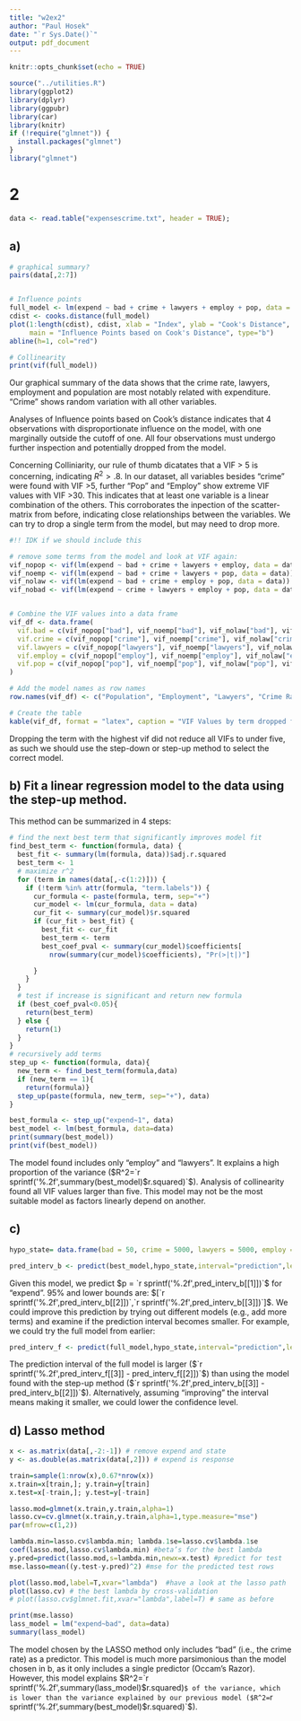 ```yaml
---
title: "w2ex2"
author: "Paul Hosek"
date: "`r Sys.Date()`"
output: pdf_document
---
```


```r
knitr::opts_chunk$set(echo = TRUE)
```

```r
source("../utilities.R")
library(ggplot2)
library(dplyr)
library(ggpubr)
library(car)
library(knitr)
if (!require("glmnet")) {
  install.packages("glmnet")
}
library("glmnet")
```

# 2
```r
data <- read.table("expensescrime.txt", header = TRUE);
```

## a) 
```r

# graphical summary?
pairs(data[,2:7])


# Influence points
full_model <- lm(expend ~ bad + crime + lawyers + employ + pop, data = data)
cdist <- cooks.distance(full_model)
plot(1:length(cdist), cdist, xlab = "Index", ylab = "Cook's Distance",
     main = "Influence Points based on Cook's Distance", type="b")
abline(h=1, col="red")

# Collinearity
print(vif(full_model))
```
Our graphical summary of the data shows that the crime rate, lawyers, employment and population are most notably related with expenditure. "Crime" shows random variation with all other variables.

Analyses of Influence points based on Cook's distance indicates that 4 observations with disproportionate influence on the model, with one marginally outside the cutoff of one. All four observations must undergo further inspection and potentially dropped from the model.

Concerning Colliniarity, our rule of thumb dicatates that a VIF > 5 is concerning, indicating $R^2 >.8$. In our dataset, all variables besides "crime" were found with VIF >5, further "Pop" and "Employ" show extreme VIF values with VIF >30. This indicates that at least one variable is a linear combination of the others. This corroborates the inpection of the scatter-matrix from before, indicating close relationships between the variables. We can try to drop a single term from the model, but may need to drop more.

```r
#!! IDK if we should include this

# remove some terms from the model and look at VIF again:
vif_nopop <- vif(lm(expend ~ bad + crime + lawyers + employ, data = data))
vif_noemp <- vif(lm(expend ~ bad + crime + lawyers + pop, data = data))
vif_nolaw <- vif(lm(expend ~ bad + crime + employ + pop, data = data))
vif_nobad <- vif(lm(expend ~ crime + lawyers + employ + pop, data = data))


# Combine the VIF values into a data frame
vif_df <- data.frame(
  vif.bad = c(vif_nopop["bad"], vif_noemp["bad"], vif_nolaw["bad"], vif_nobad["bad"]),
  vif.crime = c(vif_nopop["crime"], vif_noemp["crime"], vif_nolaw["crime"], vif_nobad["crime"]),
  vif.lawyers = c(vif_nopop["lawyers"], vif_noemp["lawyers"], vif_nolaw["lawyers"], vif_nobad["lawyers"]),
  vif.employ = c(vif_nopop["employ"], vif_noemp["employ"], vif_nolaw["employ"], vif_nobad["employ"]),
  vif.pop = c(vif_nopop["pop"], vif_noemp["pop"], vif_nolaw["pop"], vif_nobad["pop"])
)

# Add the model names as row names
row.names(vif_df) <- c("Population", "Employment", "Lawyers", "Crime Rate")

# Create the table
kable(vif_df, format = "latex", caption = "VIF Values by term dropped from full model and Variable")
```
Dropping the term with the highest vif did not reduce all VIFs to under five, as such we should use the step-down or step-up method to select the correct model. 

## b) Fit a linear regression model to the data using the step-up method.
This method can be summarized in 4 steps:
\begin{enumerate}
 \item Build model with constant predictor (background model).
 \item Find term that, if added to the model would maximise $R^2$.
 \item If the variable is significant, add it to the model.
 \item Go to 2 until 3 does not occur.
\end{enumerate}
``` r
# find the next best term that significantly improves model fit
find_best_term <- function(formula, data) {
  best_fit <- summary(lm(formula, data))$adj.r.squared
  best_term <- 1
  # maximize r^2
  for (term in names(data[,-c(1:2)])) {
    if (!term %in% attr(formula, "term.labels")) {
      cur_formula <- paste(formula, term, sep="+")
      cur_model <- lm(cur_formula, data = data)
      cur_fit <- summary(cur_model)$r.squared
      if (cur_fit > best_fit) {
        best_fit <- cur_fit
        best_term <- term
        best_coef_pval <- summary(cur_model)$coefficients[
          nrow(summary(cur_model)$coefficients), "Pr(>|t|)"]

      }
    }
  }
  # test if increase is significant and return new formula
  if (best_coef_pval<0.05){
    return(best_term)
  } else {
    return(1)
  }
}
# recursively add terms
step_up <- function(formula, data){
  new_term <- find_best_term(formula,data)
  if (new_term == 1){
    return(formula)}
  step_up(paste(formula, new_term, sep="+"), data)
}

best_formula <- step_up("expend~1", data)
best_model <- lm(best_formula, data=data)
print(summary(best_model))
print(vif(best_model))

```
The model found includes only "employ" and "lawyers". It explains a high proportion of the variance ($R^2=`r sprintf('%.2f',summary(best_model)$r.squared)`$). Analysis of collinearity found all VIF values larger than five. This model may not be the most suitable model as factors linearly depend on another.

## c)
```r
hypo_state= data.frame(bad = 50, crime = 5000, lawyers = 5000, employ = 5000, pop = 5000)

pred_interv_b <- predict(best_model,hypo_state,interval="prediction",level=0.95)
```
Given this model, we predict $p = `r sprintf('%.2f',pred_interv_b[[1]])`$ for "expend". 95\% and lower bounds are: $[`r sprintf('%.2f',pred_interv_b[[2]])`,`r sprintf('%.2f',pred_interv_b[[3]])`]$. We could improve this prediction by trying out different models (e.g., add more terms) and examine if the prediction interval becomes smaller. For example, we could try the full model from earlier:
```r
pred_interv_f <- predict(full_model,hypo_state,interval="prediction",level=0.95)
```
The prediction interval of the full model is larger ($`r sprintf('%.2f',pred_interv_f[[3]] - pred_interv_f[[2]])`$) than using the model found with the step-up method ($`r sprintf('%.2f',pred_interv_b[[3]] - pred_interv_b[[2]])`$). Alternatively, assuming "improving" the interval means making it smaller, we could lower the confidence level.

## d) Lasso method
```r
x <- as.matrix(data[,-2:-1]) # remove expend and state
y <- as.double(as.matrix(data[,2])) # expend is response

train=sample(1:nrow(x),0.67*nrow(x))
x.train=x[train,]; y.train=y[train]
x.test=x[-train,]; y.test=y[-train]

lasso.mod=glmnet(x.train,y.train,alpha=1)
lasso.cv=cv.glmnet(x.train,y.train,alpha=1,type.measure="mse")
par(mfrow=c(1,2))

lambda.min=lasso.cv$lambda.min; lambda.1se=lasso.cv$lambda.1se
coef(lasso.mod,lasso.cv$lambda.min) #beta’s for the best lambda
y.pred=predict(lasso.mod,s=lambda.min,newx=x.test) #predict for test
mse.lasso=mean((y.test-y.pred)^2) #mse for the predicted test rows

plot(lasso.mod,label=T,xvar="lambda")  #have a look at the lasso path         # idk if we need the plots here, not relevant for the question
plot(lasso.cv) # the best lambda by cross-validation
# plot(lasso.cv$glmnet.fit,xvar="lambda",label=T) # same as before

print(mse.lasso)
lass_model = lm("expend~bad", data=data)
summary(lass_model)

```
The model chosen by the LASSO method only includes "bad" (i.e., the crime rate) as a predictor. This model is much more parsimonious than the model chosen in b, as it only includes a single predictor (Occam's Razor). However, this model explains  $R^2=`r sprintf('%.2f',summary(lass_model)$r.squared)`$ of the variance, which is lower than the variance explained by our previous model ($R^2=`r sprintf('%.2f',summary(best_model)$r.squared)`$).
```r
```

```r
```

```r
```

```r
```

```r
```

```r
```

```r
```




